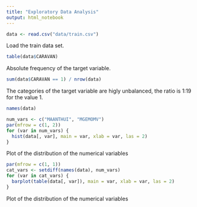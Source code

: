 ```yaml
---
title: "Exploratory Data Analysis"
output: html_notebook
---
```


```r
data <- read.csv("data/train.csv")
```
Load the train data set.

```r
table(data$CARAVAN)
```
Absolute frequency of the target variable.

```r
sum(data$CARAVAN == 1) / nrow(data)
```
The categories of the target variable are higly unbalanced, the ratio is 1:19 
for the value 1.

```r
names(data)
```

```r
num_vars <- c("MAANTHUI", "MGEMOMV")
par(mfrow = c(1, 2))
for (var in num_vars) {
  hist(data[, var], main = var, xlab = var, las = 2)
}
```
Plot of the distribution of the numerical variables

```r
par(mfrow = c(1, 1))
cat_vars <- setdiff(names(data), num_vars)
for (var in cat_vars) {
  barplot(table(data[, var]), main = var, xlab = var, las = 2)
}
```
Plot of the distribution of the numerical variables


